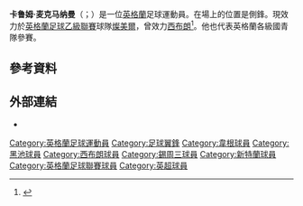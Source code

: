 {{noteTA
|G1=football
|G2=EPL
|G3=FAcup
|1=zh-hans:麦克马纳曼; zh-hk:麥馬拿文;
}}
{{Infobox football biography
| name                = 卡鲁姆·麦克马纳曼<br>Callum McManaman
| image               = 
| image_size          = 
| caption             = 
| fullname            = Callum Henry McManaman<ref>{{cite web |title=Premier League clubs publish retained lists |url=https://www.premierleague.com/news/408901 |publisher=Premier League |date=9 June 2017 |accessdate=25 February 2018 |archive-date=2017-08-10 |archive-url=https://web.archive.org/web/20170810052840/https://www.premierleague.com/news/408901 |dead-url=no }}</ref>
| birth_date          = {{birth date and age|1991|4|25|df=y}}
| birth_place         = 英格蘭{{link-en|Huyton}}<ref>{{cite book|editor1-first=Glenda|editor1-last=Rollin|editor2-first=Jack|editor2-last=Rollin|title=Sky Sports Football Yearbook 2012–2013|year=2012|publisher=[[Headline_Publishing_Group|Headline]]|location=London|isbn=978-0-7553-6356-8|page=553|edition=43rd}}</ref>
| height              = {{convert|1.74|m|order=flip}}<ref>{{cite web|title=Callum McManaman Profile|url=http://www.wiganlatics.co.uk/page/ProfilesDetail/0,,10429~47143,00.html|publisher=Wigan Athletic F.C.|accessdate=1 September 2009|archive-url=https://web.archive.org/web/20120604064806/http://www.wiganlatics.co.uk/page/ProfilesDetail/0,,10429~47143,00.html|archive-date=2012-06-04|dead-url=yes}}</ref>
| position            = [[前鋒|前鋒]]
| currentclub         = {{flagicon|ENG}}[[特兰米尔流浪足球俱乐部|燦美爾]]
| clubnumber          = 14
| youthyears1 = 1999–2007
| youthclubs1 = {{flagicon|ENG}}[[埃弗顿足球俱乐部|埃弗顿]]
| youthyears2 = 2007–2009
| youthclubs2 = {{flagicon|ENG}}[[威根竞技足球俱乐部|威根]]
| years1 = 2009–2015 | clubs1 = {{flagicon|ENG}}[[威根竞技足球俱乐部|威根]]                    | caps1 = 79 | goals1 = 10
| years2 = 2011–2012 | clubs2 = → {{flagicon|ENG}}[[黑池足球會|黑池]] (loan)                     | caps2 = 14 | goals2 = 2
| years3 = 2015–2017 | clubs3 = {{flagicon|ENG}}[[西布罗姆维奇足球俱乐部|西布罗姆维奇]]        | caps3 = 20 | goals3 = 0
| years4 = 2017      | clubs4 = → {{flagicon|ENG}}[[谢周三足球俱乐部|谢周三]] (loan) | caps4 = 11 | goals4 = 0
| years5 = 2017–2018 | clubs5 = {{flagicon|ENG}}[[桑德兰足球俱乐部|桑德兰]]                          | caps5 = 24 | goals5 = 1
| years6 = 2018–2019 | clubs6 = {{flagicon|ENG}}[[威根竞技足球俱乐部|威根]]                    | caps6 = 22   | goals6 = 1
| years7 = 2019–2020 | clubs7 = {{flagicon|ENG}}[[卢顿足球俱乐部|卢顿]]                            | caps7 = 23 | goals7 = 4
| years8 = 2020–2021 | clubs8 = {{flagicon|AUS}}[[墨尔本胜利足球俱乐部|墨尔本胜利]]                | caps8 = 18  | goals8 = 4
| years9 = 2021–     | clubs9 = {{flagicon|ENG}}[[特兰米尔流浪足球俱乐部|燦美爾]]                | caps9 = 18  | goals9 = 1
| nationalyears1 = 2011 | nationalteam1 = {{flagicon|ENG}}[[英格蘭20歲以下足球代表隊|英格蘭U20]] | nationalcaps1 = 4 | nationalgoals1 = 0
| club-update         = 11 December 2021
| nationalteam-update = 
}}

'''卡鲁姆·麦克马纳曼'''（{{lang-en|Callum McManaman}}；{{bd|1991年|4月25日}}）是一位[[英格蘭|英格蘭]]足球運動員。在場上的位置是側鋒。現效力於[[英格蘭足球乙級聯賽|英格蘭足球乙級聯賽]]球隊[[特兰米尔流浪足球俱乐部|燦美爾]]，曾效力[[西布朗足球會|西布朗]]<ref>{{cite news|title=Callum McManaman: West Brom sign Wigan winger for £4.75m|url=http://www.bbc.co.uk/sport/0/football/31011549|accessdate=28 January 2015|work=BBC Sport|date=28 January 2015|archive-date=2015-08-29|archive-url=https://web.archive.org/web/20150829103116/http://www.bbc.co.uk/sport/0/football/31011549|dead-url=no}}</ref>。他也代表英格蘭各級國青隊參賽。

==參考資料==
{{Reflist}}

==外部連結==
*{{soccerbase|51474}}

{{DEFAULTSORT:McManaman, Callum}}
[[Category:英格蘭足球運動員|Category:英格蘭足球運動員]]
[[Category:足球翼鋒|Category:足球翼鋒]]
[[Category:韋根球員|Category:韋根球員]]
[[Category:黑池球員|Category:黑池球員]]
[[Category:西布朗球員|Category:西布朗球員]]
[[Category:錫周三球員|Category:錫周三球員]]
[[Category:新特蘭球員|Category:新特蘭球員]]
[[Category:英格蘭足球聯賽球員|Category:英格蘭足球聯賽球員]]
[[Category:英超球員|Category:英超球員]]